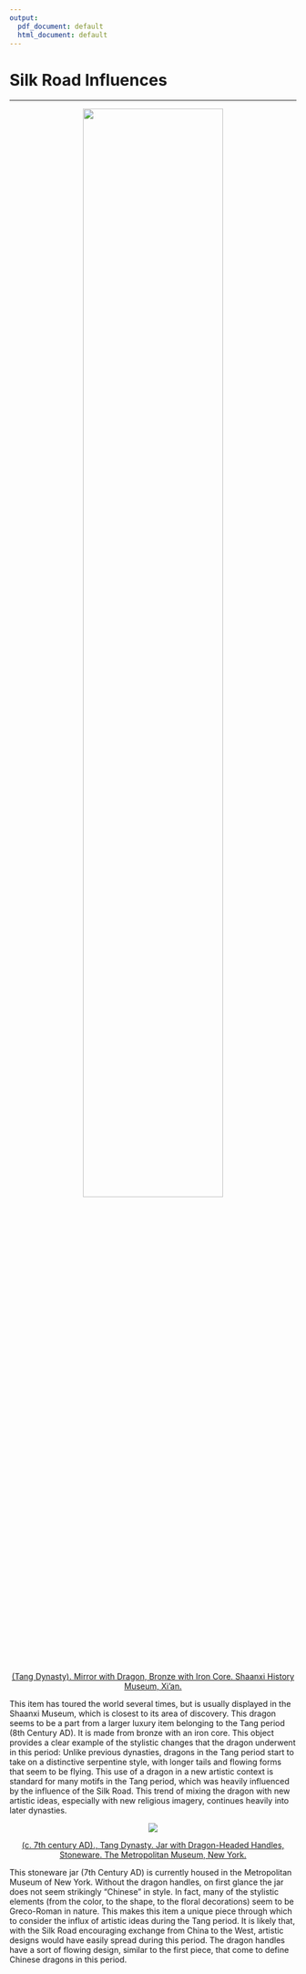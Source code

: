 ```yaml
---
output:
  pdf_document: default
  html_document: default
---
```

# Silk Road Influences {-#tang}

---

<center>

![](images/gilded_dragon.png){height=70%}

[(Tang Dynasty). Mirror with Dragon, Bronze with Iron Core. Shaanxi History Museum, Xi’an.]()
</center>
This item has toured the world several times, but is usually displayed in the Shaanxi Museum, which is closest to its area of discovery. This dragon seems to be a part from a larger luxury item belonging to the Tang period (8th Century AD). It is made from bronze with an iron core. This object provides a clear example of the stylistic changes that the dragon underwent in this period: Unlike previous dynasties, dragons in the Tang period start to take on a distinctive serpentine style, with longer tails and flowing forms that seem to be flying. This use of a dragon in a new artistic context is standard for many motifs in the Tang period, which was heavily influenced by the influence of the Silk Road. This trend of mixing the dragon with new artistic ideas, especially with new religious imagery, continues heavily into later dynasties. 



<center>

![](images/jar.png){}

[(c. 7th century AD)., Tang Dynasty. Jar with Dragon-Headed Handles, Stoneware. The Metropolitan Museum, New York.](https://www.metmuseum.org/art/collection/search/45862){target="_blank"}
</center>

This stoneware jar (7th Century AD) is currently housed in the Metropolitan Museum of New York. Without the dragon handles, on first glance the jar does not seem strikingly “Chinese” in style. In fact, many of the stylistic elements (from the color, to the shape, to the floral decorations) seem to be Greco-Roman in nature. This makes this item a unique piece through which to consider the influx of artistic ideas during the Tang period. It is likely that, with the Silk Road encouraging exchange from China to the West, artistic designs would have easily spread during this period. The dragon handles have a sort of flowing design, similar to the first piece, that come to define Chinese dragons in this period. 
	
